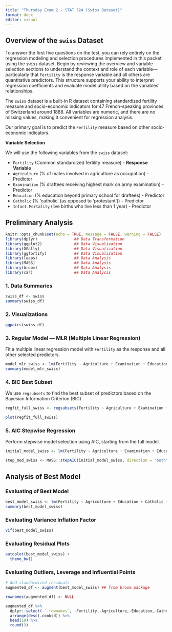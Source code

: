 ```yaml
---
title: "Thursday Exam 2 - STAT 324 (Swiss Dataset)"
format: docx
editor: visual
---
```


## **Overview of the `swiss` Dataset**

To answer the first five questions on the test, you can rely entirely on the regression modeling and selection procedures implemented in this packet using the `swiss` dataset. Begin by reviewing the overview and variable selection sections to understand the context and role of each variable—particularly that `Fertility` is the response variable and all others are quantitative predictors. This structure supports your ability to interpret regression coefficients and evaluate model utility based on the variables’ relationships.

The `swiss` dataset is a built-in R dataset containing standardized fertility measure and socio-economic indicators for 47 French-speaking provinces of Switzerland around 1888. All variables are numeric, and there are no missing values, making it convenient for regression analysis.

Our primary goal is to predict the `Fertility` measure based on other socio-economic indicators.

**Variable Selection**

We will use the following variables from the `swiss` dataset:

-   `Fertility` (Common standardized fertility measure) - **Response Variable**
-   `Agriculture` (% of males involved in agriculture as occupation) - Predictor
-   `Examination` (% draftees receiving highest mark on army examination) - Predictor
-   `Education` (% education beyond primary school for draftees) - Predictor
-   `Catholic` (% 'catholic' (as opposed to 'protestant')) - Predictor
-   `Infant.Mortality` (live births who live less than 1 year) - Predictor

## Preliminary Analysis

```r
knitr::opts_chunk$set(echo = TRUE, message = FALSE, warning = FALSE)
library(dplyr)                ## Data Transformation
library(ggplot2)              ## Data Visualization
library(GGally)               ## Data Visualization
library(ggfortify)            ## Data Visualization
library(leaps)                ## Data Analysis
library(MASS)                 ## Data Analysis
library(broom)                ## Data Analysis
library(car)                  ## Data Analysis
```

### **1. Data Summaries**

```r
swiss_df <- swiss 
summary(swiss_df)
```

### **2. Visualizations**

```r
ggpairs(swiss_df)
```

### **3. Regular Model — MLR (Multiple Linear Regression)**

Fit a multiple linear regression model with `Fertility` as the response and all other selected predictors.

```r
model_mlr_swiss <- lm(Fertility ~ Agriculture + Examination + Education + Catholic + Infant.Mortality, data = swiss_df)
summary(model_mlr_swiss)
```

### **4. BIC Best Subset**

We use `regsubsets` to find the best subset of predictors based on the Bayesian Information Criterion (BIC).

```r
regfit_full_swiss <- regsubsets(Fertility ~ Agriculture + Examination + Education + Catholic + Infant.Mortality, data = swiss_df, nvmax = 5) # Max number of predictors

plot(regfit_full_swiss)
```

### **5. AIC Stepwise Regression**

Perform stepwise model selection using AIC, starting from the full model.

```r

initial_model_swiss <- lm(Fertility ~ Agriculture + Examination + Education + Catholic + Infant.Mortality, data = swiss_df)

step_mod_swiss <- MASS::stepAIC(initial_model_swiss, direction = "both", trace = TRUE) 

```

## **Analysis of Best Model**

### **Evaluating of Best Model**

```r
best_model_swiss <- lm(Fertility ~ Agriculture + Education + Catholic + Infant.Mortality, data = swiss_df)
summary(best_model_swiss)
```

### **Evaluating Variance Inflation Factor**

```r
vif(best_model_swiss)
```

### **Evaluating Residual Plots**

```r
autoplot(best_model_swiss) + 
  theme_bw()
```

### **Evaluating Outliers, Leverage and Influential Points**

```r
# Add standardized residuals
augmented_df <- augment(best_model_swiss) ## from broom package

rownames(augmented_df) <- NULL

augmented_df %>% 
  dplyr::select(-`.rownames`, -Fertility,-Agriculture,-Education,-Catholic,-Infant.Mortality) %>%
  arrange(desc(.cooksd)) %>% 
  head(10) %>% 
  round(3)
```

